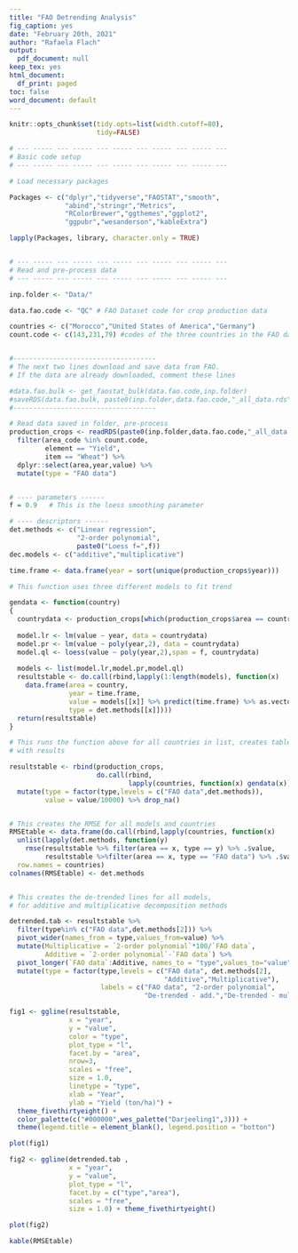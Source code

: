 ---
title: "FAO Detrending Analysis"
fig_caption: yes
date: "February 20th, 2021"
author: "Rafaela Flach"
output:
  pdf_document: null
keep_tex: yes
html_document:
  df_print: paged
toc: false
word_document: default
---


```{r setup0, include=FALSE}

knitr::opts_chunk$set(tidy.opts=list(width.cutoff=80),
                      tidy=FALSE)
```


```{r setup1,  results='hide',message=FALSE,warning=FALSE}
# --- ----- --- ----- --- ----- --- ----- --- ----- ---
# Basic code setup
# --- ----- --- ----- --- ----- --- ----- --- ----- ---

# Load necessary packages

Packages <- c("dplyr","tidyverse","FAOSTAT","smooth",
              "abind","stringr","Metrics",
              "RColorBrewer","ggthemes","ggplot2",
              "ggpubr","wesanderson","kableExtra")

lapply(Packages, library, character.only = TRUE)



```



```{r inputdata,warming = FALSE}

# --- ----- --- ----- --- ----- --- ----- --- ----- ---
# Read and pre-process data
# --- ----- --- ----- --- ----- --- ----- --- ----- ---

inp.folder <- "Data/"

data.fao.code <- "QC" # FAO Dataset code for crop production data

countries <- c("Morocco","United States of America","Germany")
count.code <- c(143,231,79) #codes of the three countries in the FAO dataset


#------------------------------------
# The next two lines download and save data from FAO.
# If the data are already downloaded, comment these lines

#data.fao.bulk <- get_faostat_bulk(data.fao.code,inp.folder)
#saveRDS(data.fao.bulk, paste0(inp.folder,data.fao.code,"_all_data.rds"))
#------------------------------------

# Read data saved in folder, pre-process
production_crops <- readRDS(paste0(inp.folder,data.fao.code,"_all_data.rds")) %>%
  filter(area_code %in% count.code,
         element == "Yield",
         item == "Wheat") %>%
  dplyr::select(area,year,value) %>%
  mutate(type = "FAO data")



```


```{r trending,warning=FALSE,include=FALSE}

# ---- parameters ------
f = 0.9   # This is the loess smoothing parameter

# ---- descriptors ------
det.methods <- c("Linear regression",
                 "2-order polynomial",
                 paste0("Loess f=",f))
dec.models <- c("additive","multiplicative")

time.frame <- data.frame(year = sort(unique(production_crops$year)))

# This function uses three different models to fit trend 

gendata <- function(country) 
{
  countrydata <- production_crops[which(production_crops$area == country),]
  
  model.lr <- lm(value ~ year, data = countrydata)
  model.pr <- lm(value ~ poly(year,2), data = countrydata)
  model.ql <- loess(value ~ poly(year,2),span = f, countrydata)
  
  models <- list(model.lr,model.pr,model.ql)
  resultstable <- do.call(rbind,lapply(1:length(models), function(x)
    data.frame(area = country,
               year = time.frame,
               value = models[[x]] %>% predict(time.frame) %>% as.vector,
               type = det.methods[[x]])))
  return(resultstable)
}

# This runs the function above for all countries in list, creates table
# with results

resultstable <- rbind(production_crops,
                      do.call(rbind,
                              lapply(countries, function(x) gendata(x)))) %>%
  mutate(type = factor(type,levels = c("FAO data",det.methods)),
         value = value/10000) %>% drop_na()


# This creates the RMSE for all models and countries
RMSEtable <- data.frame(do.call(rbind,lapply(countries, function(x)
  unlist(lapply(det.methods, function(y)
    rmse(resultstable %>% filter(area == x, type == y) %>% .$value,
         resultstable %>%filter(area == x, type == "FAO data") %>% .$value))))),
  row.names = countries)
colnames(RMSEtable) <- det.methods



```



```{r detrending,warnings=FALSE,include=FALSE}

# This creates the de-trended lines for all models, 
# for additive and multiplicative decomposition methods

detrended.tab <- resultstable %>%
  filter(type%in% c("FAO data",det.methods[2])) %>%
  pivot_wider(names_from = type,values_from=value) %>%
  mutate(Multiplicative = `2-order polynomial`*100/`FAO data`,
         Additive = `2-order polynomial`-`FAO data`) %>%
  pivot_longer(`FAO data`:Additive, names_to = "type",values_to="value") %>%
  mutate(type = factor(type,levels = c("FAO data", det.methods[2],
                                       "Additive","Multiplicative"),
                       labels = c("FAO data", "2-order polynomial", 
                                  "De-trended - add.","De-trended - mult.")))


```

```{r plotting,warnings=FALSE}


fig1 <- ggline(resultstable,
               x = "year",
               y = "value",
               color = "type",
               plot_type = "l",
               facet.by = "area",
               nrow=3,
               scales = "free",
               size = 1.0,
               linetype = "type",
               xlab = "Year",
               ylab = "Yield (ton/ha)") +
  theme_fivethirtyeight() +
  color_palette(c("#000000",wes_palette("Darjeeling1",3))) +
  theme(legend.title = element_blank(), legend.position = "botton")

plot(fig1)

fig2 <- ggline(detrended.tab ,
               x = "year",
               y = "value",
               plot_type = "l",
               facet.by = c("type","area"),
               scales = "free",
               size = 1.0) + theme_fivethirtyeight()

plot(fig2)

kable(RMSEtable)

```
